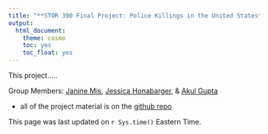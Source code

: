 ```yaml
---
title: "**STOR 390 Final Project: Police Killings in the United States**"
output:
  html_document:
    theme: cosmo
    toc: yes
    toc_float: yes
---
```



This project.....



Group Members: [Janine Mis](https://github.com/j9mis), [Jessica Honabarger](https://github.com/jhonbar), & [Akul Gupta](https://github.com/AkulG)


- all of the project material is on the [github repo](https://github.com/j9mis/group14) 





This page was last updated on `r Sys.time()` Eastern Time.

